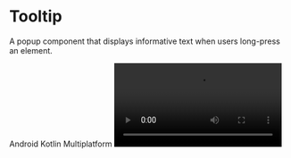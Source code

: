 
# Tooltip

A popup component that displays informative text when users long-press an element.

<TagContainer>
  <Tag>Android</Tag>
  <Tag>Kotlin Multiplatform</Tag>
</TagContainer>

<Video src="https://files.catbox.moe/9mtisx.mp4" />

<br />

## Installation

```bash copy
./gradlew lumo --add Tooltip
```

## Usage

### Basic Tooltip

```kotlin copy
val tooltipState = rememberTooltipState()

TooltipBox(
    tooltip = {
        Tooltip {
            Text("This is a tooltip")
        }
    },
    state = tooltipState
) {
    Button(onClick = {}) {
        Text("Hover me")
    }
}
```

### Persistent Tooltip

```kotlin copy
val tooltipState = rememberTooltipState(isPersistent = true)

TooltipBox(
    tooltip = {
        Tooltip(
            containerColor = AppTheme.colors.surface,
            shadowElevation = 4.dp,
            shape = RoundedCornerShape(8.dp)
        ) {
            Text("Persistent tooltip")
        }
    },
    state = tooltipState
) {
    IconButton(onClick = {}) {
        Icon(Icons.Default.Info, "Info")
    }
}
```

## API Documentation

### TooltipBox Parameters

| Parameter          | Type                                  | Description                    |
| ------------------ | ------------------------------------- | ------------------------------ |
| `modifier`         | `Modifier`                            | Modifier for the tooltip box   |
| `tooltip`          | `@Composable TooltipScope.() -> Unit` | Tooltip content                |
| `state`            | `TooltipState`                        | State of the tooltip           |
| `focusable`        | `Boolean`                             | Whether tooltip can be focused |
| `enableUserInput`  | `Boolean`                             | Enable user interactions       |
| `positionProvider` | `PopupPositionProvider`               | Custom position provider       |
| `content`          | `@Composable () -> Unit`              | Content that triggers tooltip  |

### Tooltip Parameters

| Parameter         | Type                     | Description               |
| ----------------- | ------------------------ | ------------------------- |
| `modifier`        | `Modifier`               | Modifier for the tooltip  |
| `caretSize`       | `DpSize`                 | Size of the tooltip caret |
| `maxWidth`        | `Dp`                     | Maximum width of tooltip  |
| `shape`           | `Shape`                  | Shape of the tooltip      |
| `containerColor`  | `Color`                  | Background color          |
| `shadowElevation` | `Dp`                     | Elevation shadow size     |
| `content`         | `@Composable () -> Unit` | Content inside tooltip    |

### TooltipState Methods

| Method      | Description           |
| ----------- | --------------------- |
| `show()`    | Shows the tooltip     |
| `dismiss()` | Dismisses the tooltip |

